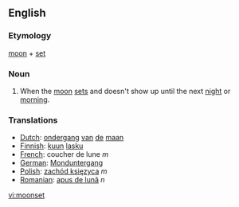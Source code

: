 ==English==

===Etymology===
[[moon]] + [[set]]

===Noun===
#When the [[moon]] [[set]]s and doesn't show up until the next [[night]] or [[morning]].

===Translations===
*[[Dutch]]: [[ondergang]] [[van]] [[de]] [[maan]] {{m}}
*[[Finnish]]: [[kuu]]n [[lasku]]
*[[French]]: coucher de lune ''m''
*[[German]]: [[Monduntergang]] {{m}}
*[[Polish]]: [[zachód księzyca]] ''m''
*[[Romanian]]: [[apus de lună]] ''n''

[[vi:moonset]]